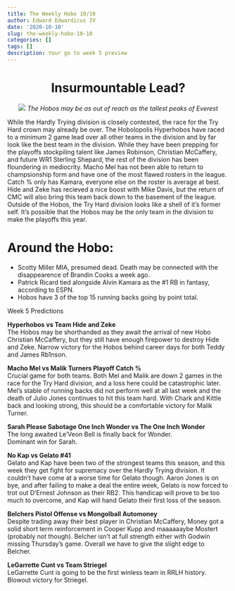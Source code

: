 ```yaml
---
title: The Weekly Hobo 10/10
author: Edward Edwardicus IV
date: '2020-10-10'
slug: the-weekly-hobo-10-10
categories: []
tags: []
description: Your go to week 5 preview
---
```

<center>
# Insurmountable Lead?
![](https://cdn.britannica.com/s:700x500/17/83817-050-67C814CD/Mount-Everest.jpg)
*The Hobos may be as out of reach as the tallest peaks of Everest*
</center>
While the Hardly Trying division is closely contested, the race for the Try Hard crown may already be over. The Hobolopolis Hyperhobos have raced to a minimum 2 game lead over all other teams in the division and by far look like the best team in the division. While they have been prepping for the playoffs stockpiling talent like James Robinson, Christian McCaffery, and future WR1 Sterling Shepard, the rest of the division has been floundering in mediocrity. Macho Mel has not been able to return to champsionship form and have one of the most flawed rosters in the league. Catch % only has Kamara, everyone else on the roster is average at best. Hide and Zeke has recieved a nice boost with Mike Davis, but the return of CMC will also bring this team back down to the basement of the league. Outside of the Hobos, the Try Hard division looks like a shell of it's former self. It's possible that the Hobos may be the only team in the division to make the playoffs this year. 


# Around the Hobo:
* Scotty Miller MIA, presumed dead. Death may be connected with the disappearence of Brandin Cooks a week ago. 
* Patrick Ricard tied alongside Alvin Kamara as the #1 RB in fantasy, according to ESPN. 
* Hobos have 3 of the top 15 running backs going by point total. 

Week 5 Predictions

<strong>Hyperhobos vs Team Hide and Zeke</strong><br>
The Hobos may be shorthanded as they await the arrival of new Hobo Christian McCaffery, but they still have enough firepower to destroy Hide and Zeke. Narrow victory for the Hobos behind career days for both Teddy and James Rb1nson. 

<strong>Macho Mel vs Malik Turners Playoff Catch %</strong><br>
Crucial game for both teams. Both Mel and Malik are down 2 games in the race for the Try Hard division, and a loss here could be catastrophic later. Mel’s stable of running backs did not perform well at all last week and the death of Julio Jones continues to hit this team hard. With Chark and Kittle back and looking strong, this should be a comfortable victory for Malik Turner. 

<strong>Sarah Please Sabotage One Inch Wonder vs The One Inch Wonder</strong><br>
The long awaited Le’Veon Bell is finally back for Wonder. <br>
Dominant win for Sarah. 

<strong>No Kap vs Gelato #41</strong><br>
Gelato and Kap have been two of the strongest teams this season, and this week they get fight for supremacy over the Hardly Trying division. It couldn’t have come at a worse time for Gelato though. Aaron Jones is on bye, and after failing to make a deal the entire week, Gelato is now forced to trot out D’Ernest Johnson as their RB2. This handicap will prove to be too much to overcome, and Kap will hand Gelato their first loss of the season. 

<strong>Belchers Pistol Offense vs Mongolball Automoney</strong><br>
Despite trading away their best player in Christian McCaffery, Money got a solid short term reinforcement in Cooper Kupp and maaaaaaybe Mostert (probably not though). Belcher isn’t at full strength either with Godwin missing Thursday’s game. Overall we have to give the slight edge to Belcher. 

<strong>LeGarrette Cunt vs Team Striegel</strong><br>
LeGarrette Cunt is going to be the first winless team in RRLH history. Blowout victory for Striegel.   

